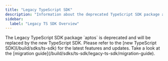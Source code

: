 ```yaml
---
title: "Legacy TypeScript SDK"
description: "Information about the deprecated TypeScript SDK package and migration instructions to the new SDK"
sidebar:
  label: "Legacy TS SDK Overview"
---
```



<Aside emoji="🚨" type="danger">
  The Legacy TypeScript SDK package `aptos` is deprecated and will be replaced by the new TypeScript SDK. Please refer to the [new TypeScript SDK](/build/sdks/ts-sdk) for the latest features and updates.  Take a look at the [migration guide](/build/sdks/ts-sdk/legacy-ts-sdk/migration-guide).
</Aside>
